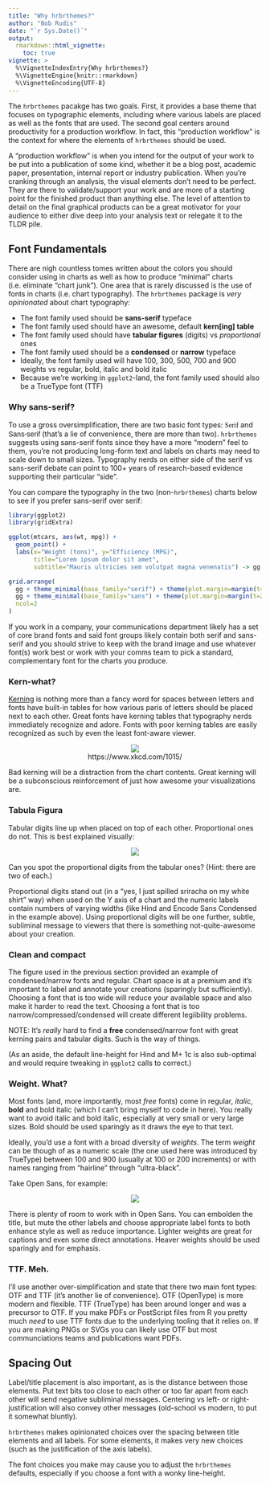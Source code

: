 ```yaml
---
title: "Why hrbrthemes?"
author: "Bob Rudis"
date: "`r Sys.Date()`"
output: 
  rmarkdown::html_vignette:
    toc: true
vignette: >
  %\VignetteIndexEntry{Why hrbrthemes?}
  %\VignetteEngine{knitr::rmarkdown}
  %\VignetteEncoding{UTF-8}
---
```


The `hrbrthemes` pacakge has two goals. First, it provides a base theme that focuses on typographic elements, including where various labels are placed as well as the fonts that are used. The second goal centers around productivity for a production workflow. In fact, this "production workflow" is the context for where the elements of `hrbrthemes` should be used. 

A "production workflow" is when you intend for the output of your work to be put into a publication of some kind, whether it be a blog post, academic paper, presentation, internal report or industry publication. When you're cranking through an analysis, the visual elements don't need to be perfect. They are there to validate/support your work and are more of a starting point for the finished product than anything else. The level of attention to detail on the final graphical products can be a great motivator for your audience to either dive deep into your analysis text or relegate it to the TLDR pile.

## Font Fundamentals

There are nigh countless tomes written about the colors you should consider using in charts as well as how to produce "minimal" charts (i.e. eliminate "chart junk"). One area that is rarely discussed is the use of fonts in charts (i.e. chart typography). The `hrbrthemes` package is _very opinionated_ about chart typography:

- The font family used should be **sans-serif** typeface
- The font family used should have an awesome, default **kern[ing] table**
- The font family used should have **tabular figures** (digits) vs _proportional_ ones
- The font family used should be a **condensed** or **narrow** typeface
- Ideally, the font family used will have 100, 300, 500, 700 and 900 weights vs regular, bold, italic and bold italic
- Because we're working in `ggplot2`-land, the font family used should also be a TrueType font (TTF)

### Why **sans-serif**?

To use a gross oversimplification, there are two basic font types: <span style="font-family:serif">Serif</span> and <span style="font-family:sans-serif">Sans-serif</span> (that's a lie of convenience, there are more than two). `hrbrthemes` suggests using sans-serif fonts since they have a more "modern" feel to them, you're not producing long-form text and labels on charts may need to scale down to small sizes. Typography nerds on either side of the serif vs sans-serif debate can point to 100+ years of research-based evidence supporting their particular "side". 

You can compare the typography in the two (non-`hrbrthemes`) charts below to see if you prefer sans-serif over serif:

```r
library(ggplot2)
library(gridExtra)

ggplot(mtcars, aes(wt, mpg)) + 
  geom_point() +
  labs(x="Weight (tons)", y="Efficiency (MPG)",
       title="Lorem ipsum dolor sit amet",
       subtitle="Mauris ultricies sem volutpat magna venenatis") -> gg

grid.arrange(
  gg + theme_minimal(base_family="serif") + theme(plot.margin=margin(t=20, b=20, l=15, r=30)),
  gg + theme_minimal(base_family="sans") + theme(plot.margin=margin(t=20, b=20, l=30, r=15)),
  ncol=2
)

```

If you work in a company, your communications department likely has a set of core brand fonts and said font groups likely contain both serif and sans-serif and you should strive to keep with the brand image and use whatever font(s) work best or work with your comms team to pick a standard, complementary font for the charts you produce.

### Kern-what?

[Kerning](https://en.wikipedia.org/wiki/Kerning) is nothing more than a fancy word for spaces between letters and fonts have built-in tables for how various paris of letters should be placed next to each other. Great fonts have kerning tables that typography nerds immediately recognize and adore. Fonts with poor kerning tables are easily recognized as such by even the least font-aware viewer.

<center>

[![](kerning.png)](https://www.xkcd.com/1015/)  
https://www.xkcd.com/1015/

</center>

Bad kerning will be a distraction from the chart contents. Great kerning will be a subconscious reinforcement of just how awesome your visualizations are.

### Tabula Figura

Tabular digits line up when placed on top of each other. Proportional ones do not. This is best explained visually:

<center>

![](numbers.png)

</center>

Can you spot the proportional digits from the tabular ones? (Hint: there are two of each.)

Proportional digits stand out (in a "yes, I just spilled sriracha on my white shirt" way) when used on the Y axis of a chart and the numeric labels contain numbers of varying widths (like Hind and Encode Sans Condensed in the example above). Using proportional digits will be one further, subtle, subliminal message to viewers that there is something not-quite-awesome about your creation.

### Clean and compact

The figure used in the previous section provided an example of condensed/narrow fonts and regular. Chart space is at a premium and it's important to label and annotate your creations (sparingly but sufficiently). Choosing a font that is too wide will reduce your available space and also make it harder to read the text. Choosing a font that is too narrow/compressed/condensed will create different legiibility problems. 

NOTE: It's _really_ hard to find a **free** condensed/narrow font with great kerning pairs and tabular digits. Such is the way of things.

(As an aside, the default line-height for Hind and M+ 1c is also sub-optimal and would require tweaking in `ggplot2` calls to correct.)


### Weight. What?

Most fonts (and, more importantly, most _free_ fonts) come in regular, _italic_, **bold** and bold italic (which I can't bring myself to code in here). You really want to avoid italic and bold italic, especially at very small or very large sizes. Bold should be used sparingly as it draws the eye to that text.

Ideally, you'd use a font with a broad diversity of _weights_. The term _weight_ can be though of as a numeric scale (the one used here was introduced by TrueType) between 100 and 900 (usually at 100 or 200 increments) or with names ranging from "hairline" through "ultra-black".

Take Open Sans, for example:

<center>

![](weights.png)

</center>

There is plenty of room to work with in Open Sans. You can embolden the title, but mute the other labels and choose appropriate label fonts to both enhance style as well as reduce importance. Lighter weights are great for captions and even some direct annotations. Heaver weights should be used sparingly and for emphasis.

### TTF. Meh.

I'll use another over-simplification and state that there two main font types: OTF and TTF (it's another lie of convenience). OTF (OpenType) is more modern and flexible. TTF (TrueType) has been around longer and was a precursor to OTF. If you make PDFs or PostScript files from R you pretty much _need_ to use TTF fonts due to the underlying tooling that it relies on. If you are making PNGs or SVGs you can likely use OTF but most communciations teams and publications want PDFs.


## Spacing Out

Label/title placement is also important, as is the distance between those elements. Put text bits too close to each other or too far apart from each other will send negative subliminal messages. Centering vs left- or right-justification will also convey other messages (old-school vs modern, to put it somewhat bluntly). 

`hrbrthemes` makes opinionated choices over the spacing between title elements and all labels. For some elements, it makes very new choices (such as the justification of the axis labels).

The font choices you make may cause you to adjust the `hrbrthemes` defaults, especially if you choose a font with a wonky line-height.

